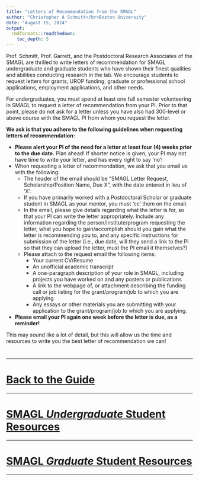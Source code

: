 ```yaml
---
title: "Letters of Recommendation from the SMAGL"
author: "Christopher A Schmitt</br>Boston University"
date: "August 15, 2024"
output: 
  rmdformats::readthedown:
    toc_depth: 5
---
```


Prof. Schmitt, Prof. Garrett, and the Postdoctoral Research Associates of the SMAGL are thrilled to write letters of recommendation for SMAGL undergraduate and graduate students who have shown their finest qualities and abilities conducting research in the lab. We encourage students to request letters for grants, UROP funding, graduate or professional school applications, employment applications, and other needs.

For undergraduates, you must spend at least one full semester volunteering in SMAGL to request a letter of recommendation from your PI. Prior to that point, please do not ask for a letter unless you have also had 300-level or above course with the SMAGL PI from whom you request the letter.

**We ask is that you adhere to the following guidelines when requesting letters of recommendation:**

*	**Please alert your PI of the need for a letter at least four (4) weeks prior to the due date.** Plan ahead! If shorter notice is given, your PI may not have time to write your letter, and has every right to say 'no'!
*	When requesting a letter of recommendation, we ask that you email us with the following:
    +	The header of the email should be “SMAGL Letter Request, Scholarship/Position Name, Due X”, with the date entered in lieu of ‘X’.
    +	If you have primarily worked with a Postdoctoral Scholar or graduate student in SMAGL as your mentor, you must ‘cc’ them on the email.
    +	In the email, please give details regarding what the letter is for, so that your PI can write the letter appropriately. Include any information regarding the person/institute/program requesting the letter, what you hope to gain/accomplish should you gain what the letter is recommending you to, and any specific instructions for submission of the letter (i.e., due date, will they send a link to the PI so that they can upload the letter, must the PI email it themselves?)
    +	Please attach to the request email the following items:
        -	Your current CV/Resume
        -	An unofficial academic transcript
        -	A one-paragraph description of your role in SMAGL, including projects you have worked on and any posters or publications
        -	A link to the webpage of, or attachment describing the funding call or job listing for the grant/program/job to which you are applying
        -	Any essays or other materials you are submitting with your application to the grant/program/job to which you are applying.
*	**Please email your PI again one week before the letter is due, as a reminder!**

This may sound like a lot of detail, but this will allow us the time and resources to write you the best letter of recommendation we can!



#
#
#
#
#
#
#
#
#
#

***

# [**Back to the Guide**](https://fuzzyatelin.github.io/smagl_student_guide/overview.html)

***
# [**SMAGL *Undergraduate* Student Resources**](https://fuzzyatelin.github.io/smagl_student_guide/smagl_ugrad.html)
***
# [**SMAGL *Graduate* Student Resources**](https://fuzzyatelin.github.io/smagl_student_guide/smagl_grad.html)
***